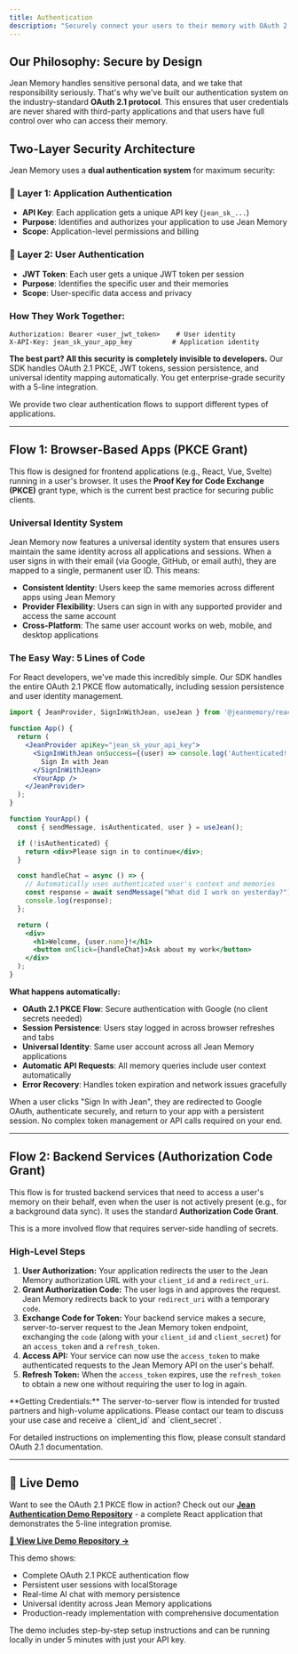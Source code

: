 ```yaml
---
title: Authentication
description: "Securely connect your users to their memory with OAuth 2.1."
---
```


## Our Philosophy: Secure by Design

Jean Memory handles sensitive personal data, and we take that responsibility seriously. That's why we've built our authentication system on the industry-standard **OAuth 2.1 protocol**. This ensures that user credentials are never shared with third-party applications and that users have full control over who can access their memory.

## Two-Layer Security Architecture

Jean Memory uses a **dual authentication system** for maximum security:

### 🔑 Layer 1: Application Authentication
- **API Key**: Each application gets a unique API key (`jean_sk_...`)
- **Purpose**: Identifies and authorizes your application to use Jean Memory
- **Scope**: Application-level permissions and billing

### 👤 Layer 2: User Authentication  
- **JWT Token**: Each user gets a unique JWT token per session
- **Purpose**: Identifies the specific user and their memories
- **Scope**: User-specific data access and privacy

### How They Work Together:
```http
Authorization: Bearer <user_jwt_token>    # User identity
X-API-Key: jean_sk_your_app_key          # Application identity
```

**The best part? All this security is completely invisible to developers.** Our SDK handles OAuth 2.1 PKCE, JWT tokens, session persistence, and universal identity mapping automatically. You get enterprise-grade security with a 5-line integration.

We provide two clear authentication flows to support different types of applications.

---

## Flow 1: Browser-Based Apps (PKCE Grant)

This flow is designed for frontend applications (e.g., React, Vue, Svelte) running in a user's browser. It uses the **Proof Key for Code Exchange (PKCE)** grant type, which is the current best practice for securing public clients.

### Universal Identity System

Jean Memory now features a universal identity system that ensures users maintain the same identity across all applications and sessions. When a user signs in with their email (via Google, GitHub, or email auth), they are mapped to a single, permanent user ID. This means:

- **Consistent Identity**: Users keep the same memories across different apps using Jean Memory
- **Provider Flexibility**: Users can sign in with any supported provider and access the same account
- **Cross-Platform**: The same user account works on web, mobile, and desktop applications

### The Easy Way: 5 Lines of Code

For React developers, we've made this incredibly simple. Our SDK handles the entire OAuth 2.1 PKCE flow automatically, including session persistence and user identity management.

```jsx
import { JeanProvider, SignInWithJean, useJean } from '@jeanmemory/react';

function App() {
  return (
    <JeanProvider apiKey="jean_sk_your_api_key">
      <SignInWithJean onSuccess={(user) => console.log('Authenticated!')}>
        Sign In with Jean
      </SignInWithJean>
      <YourApp />
    </JeanProvider>
  );
}

function YourApp() {
  const { sendMessage, isAuthenticated, user } = useJean();

  if (!isAuthenticated) {
    return <div>Please sign in to continue</div>;
  }

  const handleChat = async () => {
    // Automatically uses authenticated user's context and memories
    const response = await sendMessage("What did I work on yesterday?");
    console.log(response);
  };

  return (
    <div>
      <h1>Welcome, {user.name}!</h1>
      <button onClick={handleChat}>Ask about my work</button>
    </div>
  );
}
```

**What happens automatically:**
- **OAuth 2.1 PKCE Flow**: Secure authentication with Google (no client secrets needed)
- **Session Persistence**: Users stay logged in across browser refreshes and tabs
- **Universal Identity**: Same user account across all Jean Memory applications
- **Automatic API Requests**: All memory queries include user context automatically
- **Error Recovery**: Handles token expiration and network issues gracefully

When a user clicks "Sign In with Jean", they are redirected to Google OAuth, authenticate securely, and return to your app with a persistent session. No complex token management or API calls required on your end.

---

## Flow 2: Backend Services (Authorization Code Grant)

This flow is for trusted backend services that need to access a user's memory on their behalf, even when the user is not actively present (e.g., for a background data sync). It uses the standard **Authorization Code Grant**.

This is a more involved flow that requires server-side handling of secrets.

### High-Level Steps

1.  **User Authorization:** Your application redirects the user to the Jean Memory authorization URL with your `client_id` and a `redirect_uri`.
2.  **Grant Authorization Code:** The user logs in and approves the request. Jean Memory redirects back to your `redirect_uri` with a temporary `code`.
3.  **Exchange Code for Token:** Your backend service makes a secure, server-to-server request to the Jean Memory token endpoint, exchanging the `code` (along with your `client_id` and `client_secret`) for an `access_token` and a `refresh_token`.
4.  **Access API:** Your service can now use the `access_token` to make authenticated requests to the Jean Memory API on the user's behalf.
5.  **Refresh Token:** When the `access_token` expires, use the `refresh_token` to obtain a new one without requiring the user to log in again.

<Info>
  **Getting Credentials:** The server-to-server flow is intended for trusted partners and high-volume applications. Please contact our team to discuss your use case and receive a `client_id` and `client_secret`.
</Info>

For detailed instructions on implementing this flow, please consult standard OAuth 2.1 documentation.

---

## 🧠 Live Demo

Want to see the OAuth 2.1 PKCE flow in action? Check out our **[Jean Authentication Demo Repository](https://github.com/jonathan-politzki/jean-authentication-demo)** - a complete React application that demonstrates the 5-line integration promise.

**[🚀 View Live Demo Repository →](https://github.com/jonathan-politzki/jean-authentication-demo)**

This demo shows:
- Complete OAuth 2.1 PKCE authentication flow
- Persistent user sessions with localStorage
- Real-time AI chat with memory persistence
- Universal identity across Jean Memory applications
- Production-ready implementation with comprehensive documentation

The demo includes step-by-step setup instructions and can be running locally in under 5 minutes with just your API key.
